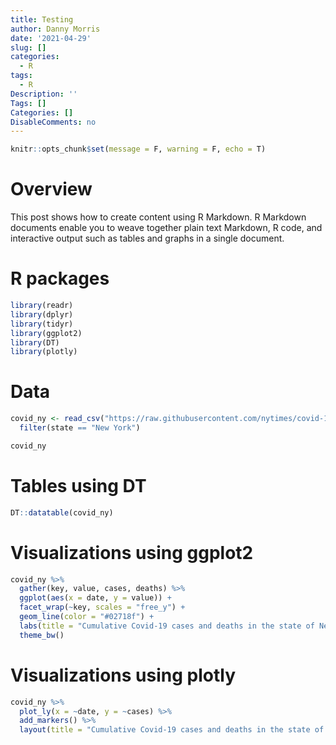 ```yaml
---
title: Testing
author: Danny Morris
date: '2021-04-29'
slug: []
categories:
  - R
tags:
  - R
Description: ''
Tags: []
Categories: []
DisableComments: no
---
```


```r
knitr::opts_chunk$set(message = F, warning = F, echo = T)
```

# Overview

This post shows how to create content using R Markdown. R Markdown documents enable you to weave together plain text Markdown, R code, and interactive output such as tables and graphs in a single document.

# R packages

```r
library(readr)
library(dplyr)
library(tidyr)
library(ggplot2)
library(DT)
library(plotly)
```

# Data

```r
covid_ny <- read_csv("https://raw.githubusercontent.com/nytimes/covid-19-data/master/us-states.csv") %>%
  filter(state == "New York")

covid_ny
```

# Tables using DT

```r
DT::datatable(covid_ny)
```

# Visualizations using ggplot2 

```r
covid_ny %>%
  gather(key, value, cases, deaths) %>%
  ggplot(aes(x = date, y = value)) +
  facet_wrap(~key, scales = "free_y") +
  geom_line(color = "#02718f") +
  labs(title = "Cumulative Covid-19 cases and deaths in the state of New York, USA") +
  theme_bw()
```

# Visualizations using plotly

```r
covid_ny %>%
  plot_ly(x = ~date, y = ~cases) %>%
  add_markers() %>%
  layout(title = "Cumulative Covid-19 cases and deaths in the state of New York, USA")
```